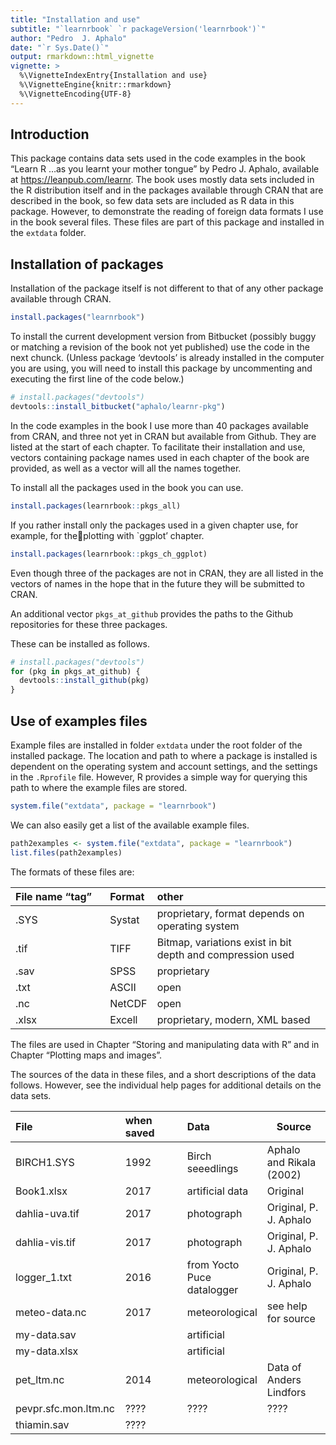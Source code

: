 ```yaml
---
title: "Installation and use"
subtitle: "`learnrbook` `r packageVersion('learnrbook')`"
author: "Pedro  J. Aphalo"
date: "`r Sys.Date()`"
output: rmarkdown::html_vignette
vignette: >
  %\VignetteIndexEntry{Installation and use}
  %\VignetteEngine{knitr::rmarkdown}
  %\VignetteEncoding{UTF-8}
---
```


## Introduction

This package contains data sets used in the code examples in the book "Learn R 
...as you learnt your mother tongue" by Pedro J. Aphalo, available at
<https://leanpub.com/learnr>. The book uses mostly data sets included in the
R distribution itself and in the packages available through CRAN that are
described in the book, so few data sets are included as R data in this package. 
However, to demonstrate the reading of foreign data
formats I use in the book several files. These files are part of this
package and installed in the `extdata` folder.

## Installation of packages

Installation of the package itself is not different to that of any other
package available through CRAN.

```r
install.packages("learnrbook")
```

To install the current development version from Bitbucket (possibly buggy
or matching a revision of the book not yet published) use the code in the next
chunck. (Unless package 'devtools'
is already installed in the computer you are using, you will need to install
this package by uncommenting and executing the first line of the code below.)

```r
# install.packages("devtools")
devtools::install_bitbucket("aphalo/learnr-pkg")
```

In the code examples in the book I use more than 40 packages available from 
CRAN, and three not yet in CRAN but available from Github. They are listed at 
the start of each chapter. To facilitate their
installation and use, vectors containing package names used in each chapter of
the book are provided, as well as a vector will all the names together.

To install all the packages used in the book you can use.

```r
install.packages(learnrbook::pkgs_all)
```

If you rather install only the packages used in a given chapter use, for example,
for theplotting with `ggplot' chapter.

```r
install.packages(learnrbook::pkgs_ch_ggplot)
```

Even though three of the packages are not in CRAN, they are all listed in the
vectors of names in the hope that in the future they will be submitted to CRAN.

An additional vector `pkgs_at_github` provides the paths to the Github repositories for these 
three packages.

These can be installed as follows.

```r
# install.packages("devtools")
for (pkg in pkgs_at_github) {
  devtools::install_github(pkg)
}
```

## Use of examples files

Example files are installed in folder `extdata` under the root folder of the
installed package. The location and path to where a package is installed is
dependent on the operating system and account settings, and the settings in
the `.Rprofile` file. However, R provides a simple way for querying this path to
where the example files are stored.

```r
system.file("extdata", package = "learnrbook")
```

We can also easily get a list of the available example files.

```r
path2examples <- system.file("extdata", package = "learnrbook")
list.files(path2examples)
```

The formats of these files are:

| File name "tag" | Format | other |
|:-----------------|:--------|:--------------------------------|
| .SYS            | Systat | proprietary, format depends on operating system |
| .tif            | TIFF   | Bitmap, variations exist in bit depth and compression used  |
| .sav            | SPSS   | proprietary            |
| .txt            | ASCII  | open                   |
| .nc             | NetCDF | open                   |
| .xlsx           | Excell | proprietary, modern, XML based      |

The files are used in Chapter "Storing and manipulating data with R" and in
Chapter "Plotting maps and images".

The sources of the data in these files, and a short descriptions of the data
follows. However, see the individual help pages for additional details on the data sets.

| File           | when saved | Data |Source |
|:---------------|:-----------|:-----|-----------|
| BIRCH1.SYS     | 1992       | Birch seeedlings | Aphalo and Rikala (2002) |
| Book1.xlsx     | 2017       | artificial data | Original |
| dahlia-uva.tif | 2017       | photograph | Original, P. J. Aphalo |
| dahlia-vis.tif | 2017       | photograph | Original, P. J. Aphalo |
| logger_1.txt   | 2016       | from Yocto Puce datalogger | Original, P. J. Aphalo |
| meteo-data.nc  | 2017       | meteorological | see help for source |
| my-data.sav    |        | artificial |       |
| my-data.xlsx   |        | artificial |       |
| pet_ltm.nc     | 2014       | meteorological | Data of Anders Lindfors |
| pevpr.sfc.mon.ltm.nc | ???? | ???? | ???? |
| thiamin.sav    | ????       |           |         |



